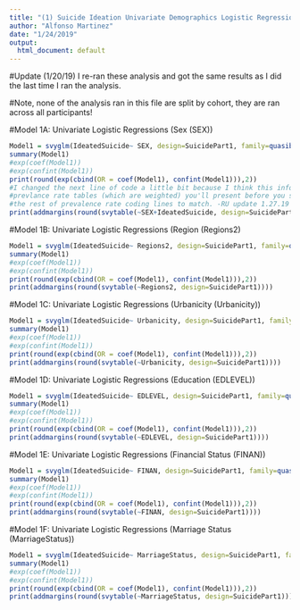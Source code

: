 ```yaml
---
title: "(1) Suicide Ideation Univariate Demographics Logistic Regressions (Not Split by Cohort)"
author: "Alfonso Martinez"
date: "1/24/2019"
output:
  html_document: default
---
```


#Update (1/20/19)
I re-ran these analysis and got the same results as I did the last time I ran the analysis.

#Note, none of the analysis ran in this file are split by cohort, they are ran across all participants!

#Model 1A: Univariate Logistic Regressions (Sex (SEX))
```r
Model1 = svyglm(IdeatedSuicide~ SEX, design=SuicidePart1, family=quasibinomial("logit"))
summary(Model1)
#exp(coef(Model1))
#exp(confint(Model1))
print(round(exp(cbind(OR = coef(Model1), confint(Model1))),2))
#I changed the next line of code a little bit because I think this information will be part of the 
#prevlance rate tables (which are weighted) you'll present before you start in on the analysis. You'll want to change
#the rest of prevalence rate coding lines to match. -RU update 1.27.19
print(addmargins(round(svytable(~SEX+IdeatedSuicide, design=SuicidePart1))))
```

#Model 1B: Univariate Logistic Regressions (Region (Regions2)
```r
Model1 = svyglm(IdeatedSuicide~ Regions2, design=SuicidePart1, family=quasibinomial("logit"))
summary(Model1)
#exp(coef(Model1))
#exp(confint(Model1))
print(round(exp(cbind(OR = coef(Model1), confint(Model1))),2))
print(addmargins(round(svytable(~Regions2, design=SuicidePart1))))
```

#Model 1C: Univariate Logistic Regressions (Urbanicity (Urbanicity))
```r
Model1 = svyglm(IdeatedSuicide~ Urbanicity, design=SuicidePart1, family=quasibinomial("logit"))
summary(Model1)
#exp(coef(Model1))
#exp(confint(Model1))
print(round(exp(cbind(OR = coef(Model1), confint(Model1))),2))
print(addmargins(round(svytable(~Urbanicity, design=SuicidePart1))))
```

#Model 1D: Univariate Logistic Regressions (Education (EDLEVEL))
```r
Model1 = svyglm(IdeatedSuicide~ EDLEVEL, design=SuicidePart1, family=quasibinomial("logit"))
summary(Model1)
#exp(coef(Model1))
#exp(confint(Model1))
print(round(exp(cbind(OR = coef(Model1), confint(Model1))),2))
print(addmargins(round(svytable(~EDLEVEL, design=SuicidePart1))))
```

#Model 1E: Univariate Logistic Regressions (Financial Status (FINAN))
```r
Model1 = svyglm(IdeatedSuicide~ FINAN, design=SuicidePart1, family=quasibinomial("logit"))
summary(Model1)
#exp(coef(Model1))
#exp(confint(Model1))
print(round(exp(cbind(OR = coef(Model1), confint(Model1))),2))
print(addmargins(round(svytable(~FINAN, design=SuicidePart1))))
```

#Model 1F: Univariate Logistic Regressions (Marriage Status (MarriageStatus))
```r
Model1 = svyglm(IdeatedSuicide~ MarriageStatus, design=SuicidePart1, family=quasibinomial("logit"))
summary(Model1) 
#exp(coef(Model1))
#exp(confint(Model1))
print(round(exp(cbind(OR = coef(Model1), confint(Model1))),2))
print(addmargins(round(svytable(~MarriageStatus, design=SuicidePart1))))
```



